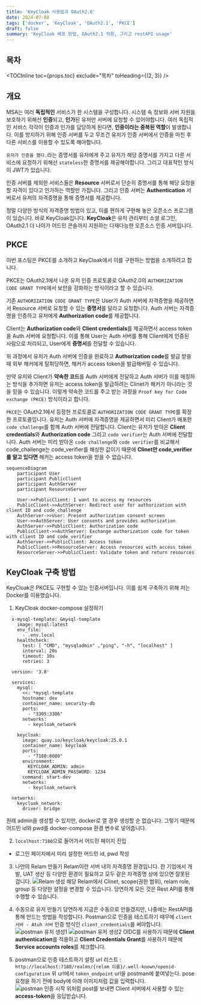 ```yaml
---
title: 'KeyCloak 사용법과 OAuth2.0'
date: 2024-07-08
tags: ['docker', 'KeyCloak', 'OAuth2.1', 'PKCE']
draft: false
summary: 'KeyCloak 배포 방법, OAuth2.1 적용, 그리고 restAPI usage'
---
```


## 목차

<TOCInline toc={props.toc} exclude="목차" toHeading={(2, 3)} />

## 개요

MSA는 여러 **독립적인** 서비스가 한 시스템을 구성합니다. 시스템 속 정보와 서버 자원을 보호하기 위해선 **인증**되고, **인가**된 유저만 서버에 요청할 수 있어야합니다.
여러 독립적인 서비스 각각이 인증과 인가를 담당하게 된다면, **인증이라는 중복된 역할**이 발생합니다.
이를 방지하기 위해 인증 서버를 두고 무조건 유저가 인증 서버에서 인증을 마친 후 다른 서비스를 이용할 수 있도록 해야합니다.

`유저가 인증을 했다.`라는 증명서를 유저에게 주고 유저가 해당 증명서를 가지고 다른 서비스에 요청하기 위해선 `stateless`한 증명서를 제공해야합니다.
그리고 대표적인 방식이 JWT가 있습니다.

인증 서버를 제외한 서비스들은 **Resource** 서버로서 단순히 증명서를 통해 해당 요청을 할 자격이 있다고 인가하는 역할만 가집니다.
그리고 인증 서버는 **Authentication** 서버로서 유저의 자격증명을 통해 증명서를 제공합니다.

정말 다양한 방식의 자격증명 방법이 있고, 이를 편하게 구현해 놓은 오픈소스 프로그램이 있습니다.
바로 KeyCloak입니다.
**KeyCloak**은 유저 관리부터 소셜 로그인, OAuth2.1 더 나아가 어드민 콘솔까지 지원하는 다재다능한 오픈소스 인증 서버입니다.

## PKCE

이번 포스팅은 PKCE를 소개하고 KeyCloak에서 이를 구현하는 방법을 소개하려고 합니다.

PKCE는 OAuth2.1에서 나온 유저 인증 프로토콜로 OAuth2.0의 `AUTHORIZATION CODE GRANT TYPE`에서 보안을 강화하는 방식이라고 할 수 있습니다.

기존 `AUTHORIZATION CODE GRANT TYPE`은 User가 Auth 서버에 자격증명을 제공하면서 Resource 서버로 요청할 수 있는 **증명서**를 달라고 요청합니다.
Auth 서버는 자격증명을 인증하고 유저에게 **Authorization code**를 제공합니다.

Client는 **Authorization code**와 **Client credentials**를 제공하면서 access token을 Auth 서버에 요청합니다.
이를 통해 User는 Auth 서버를 통해 Client에게 인증된 사람으로 처리되고, User에게 **증명서**를 전달할 수 있습니다.

위 과정에서 유저가 Auth 서버에 인증을 완료하고 **Authorization code**를 발급 받을 때 외부 해커에게 탈취당하면, 해커가 access token을 발급해버릴 수 있습니다.

만약 유저와 Client가 **약속한 코드**를 Auth 서버에게 전달하고 Auth 서버가 이를 매칭하는 방식을 추가하면 유저는 access token을 발급하려는 Clinet가 해커가 아니라는 것을 믿을 수 있습니다.
이렇게 약속한 코드를 주고 받는 과정을 `Proof key for Code exchange (PKCE)` 방식이라고 합니다.

`PKCE`는 OAuth2.1에서 등장한 프로토콜로 `AUTHORIZATION CODE GRANT TYPE`를 확장한 프로토콜입니다.
유저는 Auth 서버에 자격증명을 제공하면서 미리 Client가 배포한 `code challenge`를 함께 Auth 서버에 전달합니다.
Client는 유저가 받아온 **Client credentials**와 **Authorization code** 그리고 `code verifier`는 Auth 서버에 전달합니다. 
Auth 서버는 미리 받아온 `code challenge`와 `code verifier`를 비교해서 code_challenge는 code_verifier를 해싱한 값이기 때문에 **Clinet만 code_verifier를 알고 있다면** 해커는 access token을 받을 수 없습니다.

```mermaid
sequenceDiagram
    participant User
    participant PublicClient
    participant AuthServer
    participant ResourceServer

    User->>PublicClient: I want to access my resources
    PublicClient->>AuthServer: Redirect user for authorization with client ID and code_challenge
    AuthServer->>User: Present authorization consent screen
    User->>AuthServer: User consents and provides authorization
    AuthServer->>PublicClient: Authorization code
    PublicClient->>AuthServer: Exchange authorization code for token with client ID and code_verifier
    AuthServer->>PublicClient: Access token
    PublicClient->>ResourceServer: Access resources with access token
    ResourceServer->>PublicClient: Validate token and return resources
```

## KeyCloak 구축 방법

KeyCloak은 PKCE도 구현할 수 있는 인증서버입니다. 이를 쉽게 구축하기 위해 저는 Docker를 이용했습니다.

1. KeyCloak docker-compose 설정하기
  ```
    x-mysql-template: &mysql-template
      image: mysql:latest
      env_file:
        - .env.local
      healthcheck:
        test: [ "CMD", "mysqladmin" ,"ping", "-h", "localhost" ]
        interval: 20s
        timeout: 10s
        retries: 3

    version: '3.8'

    services:
      mysql:
        <<: *mysql-template
        hostname: dev
        container_name: security-db
        ports:
          - "3305:3306"
        networks:
          - keycloak_network

      keycloak:
        image: quay.io/keycloak/keycloak:25.0.1
        container_name: keycloak
        ports:
          - "7180:8080"
        environment:
          KEYCLOAK_ADMIN: admin
          KEYCLOAK_ADMIN_PASSWORD: 1234
        command: start-dev
        networks:
          - keycloak_network

    networks:
      keycloak_network:
        driver: bridge
  ```

  원래 admin을 생성할 수 있지만, docker로 열 경우 생성할 순 없습니다. 그렇기 때문에 어드민 id와 pwd를 docker-compose 환경 변수로 넣어줍니다.

2. `localhost:7180`으로 들어가서 어드민 페이지 진입
  - 로그인 페이지에서 미리 설정한 어드민 id, pwd 작성
3. 나만의 Relam 만들기
    Relam이란 서버 내의 자격증명 환경입니다. 한 기업에서 개발, UAT 생산 등 다양한 환경이 필요하고 모두 같은 자격증명 상에 있으면 잘못된 겁니다.
    <img src="/static/images/security/keycloak-relam-create.png" alt="Relam 생성" />
    해당 Relam에서 Clinet, scope(권한 범위), relam role, group 등 다양한 설정을 변경할 수 있습니다.
    당연하게 모든 것은 Rest API를 통해 수행할 수 있습니다.

4. 수동으로 유저 만들기
    당연하게 지금은 수동으로 만들겠지만, 나중에는 RestAPI를 통해 만드는 방법을 작성합니다.
    Postman으로 인증을 테스트하기 때무에 `client 서버 - Atuh 서버` 인증 방식인 `client_credentials`를 써야합니다.
     <img src="/static/images/security/keycloak-create-clinet1.png" alt="postman 유저 생성1" />
     <img src="/static/images/security/keycloak-create-clinet2.png" alt="postman 유저 생성2" />
    OIDC를 사용하기 때문에 **Client authentication**를 적용하고 **Client Credentials Grant**를 사용하기 때문에 **Service accounts roles**를 체크합니다.

5. postman으로 인증 테스트하기
    설정 url 리스트 : `http://localhost:7180/realms/{relam 이름}/.well-known/openid-configuration`
    위 url에서 `token_endpoint` url을 postman에 붙여넣는다.
    pose 요청을 하기 전에 body에 아래 이미지처럼 값을 입력합니다.
    <img src="/static/images/security/keycloak-client-credential-req.png" alt="postman 인증 시작" />
    위처럼 post를 보내면 Client 서버에서 사용할 수 있는 **access-token**을 응답받습니다.

